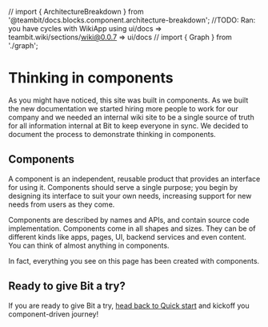 // import { ArchitectureBreakdown } from '@teambit/docs.blocks.component.architecture-breakdown';
//TODO: Ran: you have cycles with WikiApp using ui/docs  => teambit.wiki/sections/wiki@0.0.7 => ui/docs
// import { Graph } from './graph';

# Thinking in components

As you might have noticed, this site was built in components. As we built the new documentation we started hiring more people to work for our company and we needed
an internal wiki site to be a single source of truth for all information internal at Bit to keep everyone in sync. We decided to document the process to demonstrate
thinking in components.

<ExcludeHighlighter>
  <BubbleHighlighter
    componentId={ComponentID.fromString("teambit.wiki/apps/wiki")}
    showId
  >
    <UNSAFE_LocationContext.Provider value={null}>
      <MemoryRouter>
        <div className={styles.wiki}>
          <WikiApp />
        </div>
      </MemoryRouter>
    </UNSAFE_LocationContext.Provider>
  </BubbleHighlighter>
</ExcludeHighlighter>

<!-- ## Monolithic thinking

Thinking even of this simple product as one piece, keeps us further away from initial value creation. This approach focuses on a single point of value that can only ever serve a single purpose; the bigger the piece gets, the bigger the problem becomes.

Persisting with this pattern of thinking compounds the problem; work is repeated infinitely. As more people join a team and continue this pattern, even more repetition takes place.

This amounts to unnecessary amounts of duplicated code, design sketches and product specs, with slight differences that makes them a lesser whole together. This is an ever growing debt that decreases the pace of value creation and the quality of work produced.

Even worse, repeating work is repeating decisions, reducing productivity, ending up with teams diverging to different paths for similar problems. Diverged decisions pile up to a growing burden that divides teams further apart, where collaboration is discouraged and morale deteriorates.

For a developer, that means building tightly-coupled code that is hard to reuse and limiting .

Value creation is exponentially decaying over time, ending up in silos of stagnation.
For a startup, that means bounding yourself to just a few paths, creating very specific value, limiting a company's ability to pivot or adapt to change.

For an enterprise, that means every dollar spent in value creation is decreasing the value of total dollars invested. The more the enterprise invests, the less value it can create.
This equation applies on the entire range, from the smallest system all the way up to the biggest one.  -->

<!-- This leads us to a dangerous equation; the more we invest in value creation, the more damage is caused. At this point, it might be better if teams stopped working - for the sake of the company. -->

<!-- As you might have noticed, this site was built in components. As we built the new documentation we started hiring more people to work for our company and we needed
an internal wiki site to be a single source of truth for all information internal at Bit to keep everyone in sync. We decided to document the process to demonstarate
thinking in components.

Thinking in components is a recursive process that starts at defining and the **immediate component we need**. Upon the definition of this component, **think which components you wish you had now**.
Search for these components, try to **use or collaborte on something that exists**, otherwise **repeat the process with a new component that fulfills this exact need**.

Below is the [wiki application](/) component we ended up building. Next sections will cover how we built the wiki website based on the work we have done for this documentation
website. -->
<!-- Thinking in components is a different mindset. It is about understanding and capitalizing on smaller, reusable portions of value in the mutual work we do that compose together to
a greater whole.
This could apply on almost anything we create from software development, to content creation, design, product management or even organization structure and anything you might imagine.

To demonstarate thinking in components we would use the following simple product that show a list of top inventions: -->
<!-- <Graph /> -->

<!-- Before we will dive into the process of thinking and composing this app. Let's start with a component. -->


## Components

A component is an independent, reusable product that provides an interface for using it. Components should serve a single purpose; you begin by designing its interface to suit your own needs, increasing support for new needs from users as they come.

Components are described by names and APIs, and contain source code implementation. Components come in all shapes and sizes. They can be of different kinds like apps, pages, UI, backend services and even content. You can think of almost anything in components.

In fact, everything you see on this page has been created with components.

<!-- 
## Component thinking

For us, building this Wiki app.

Thinking in components achieves the exact opposite.

Building in components is a collaborative process, in which, all stakeholders sit under a single table and decide on the components 

Thinking in components is a recursive process that starts at defining and the **immediate component we need**. Upon the definition of this component, **think which components you wish you had now**.
Search for these components, try to **use or collaborate on something that exists**, otherwise **create a new component that fulfills this exact need** and share it with everyone.
-->

## Ready to give Bit a try?

If you are ready to give Bit a try, [head back to Quick start](/quick-start) and kickoff you component-driven journey!

<!-- A component as an independent, reusable product with an interface for using it. A component serve a single purpose. You design the component interface for your own needs,
then expand over time to support the needs of other teammates, other product teams and eventually to entire world.

Components are described by names and APIs, and contain source code implementation. They can be of different kinds like apps, pages, UI components, backend services and even content.
You can think of almost anything in components. -->

<!-- Building the Wiki was a simple and a joint effort made simple because the system worked -->
<!--
<ComponentCardGroup components={wikiComponents} />
<br /> -->

<!-- ```ts
export type ComponentDef = {
  scope: '', // scope defines the ownership over a component. (scope of ownership)
  type: '', // type of the component. (app, ui, backend, module, page, block, hook etc.). (semantic type of the component.)
  env: '', // development environment for the component. (react, node, angular, vue, aspect) or your custom one. (technological constraints)
  functionality: '' // segment the component by its functionallity, in relation the its containing scope (buttons/button, pages/).
}

function createComponent(def: ComponentDef) { // Step one
  const id: ComponentID = ComponentID.fromDef(def);
  const componentsToUse: ComponentDef[] = defineComponentsToUse(); // Step 2
  const componentsToCreate: ComponentDef[] = defineComponentsToCreate(); // Step 3

  const componentsCreated = componentsToCreate.map((def) => {
    return createComponent(def); // Step 4
  });

  // Step 5
  const dependencies: Component[] = componentsCreated.concat(componentsToUse);
  const sourceCode: SourceCode = implementComponent(dependencies);

  // Step 6
  return new Component(id, sourceCode, def.env);
}
``` -->
<!--
<Tabs tabs={['App', 'Header', 'Wiki', 'About']}>
  {[
    <AppContent />
  ]}
</Tabs>

## Collaborate
 -->

<!-- ## Step 5: Merge -->
<!--


Upon in the implementation of each of these components try and search for solutions at bit.cloud, try to use the component.
This way, you can easily replace the implementation of your header and keep your other components agnostic to it.

For each of these components, create your own components and search for useful components with team mates and on [bit.cloud](https://bit.cloud).

We goun

For each of these components, search for useful components on bit.cloud or implement
For each of these components, Search for useful components  inspiration of [bit.cloud](https://bit.cloud/components), collaborate with a product manager
like designers and product managers  or create new ones.

We will start with the header.
We have found a component Bit used to build this website and decided to use it. It is flexiable enough to our needs and we are looking for a simple menu to start with.

We have decided to create our own header, and use the header we have built for

```bash
bit create react wiki
```

Use the header we found. -->

<!-- Thinking of this simple product in one-piece, keeps us longer away from initial value creation, and ends up creating a single point of value. We ended up creating something
very specific that ever serves a single purpose, ignoring the smaller details. The bigger the one-piece is, the bigger the problem gets.

Repeating this pattern of thinking, ends up with even a worse equation; work is repeated infinitely, and the more people doing work, the more work is repeated.
Repeating work is ever increasing the amount of duplicated code, design sketches and product specs with slight differences that makes them a lesser whole together;
An ever growing burdon that decreases the pace of value creation and the quality of work produced.

Even worse, repeating work is repeating decisions, ending up with people constantly diverging to different paths on similiar problems. Diverged decisions pile up to a growing burdon,
that constantly divides us further a part. Politics arise, collaboration is discouraged and unhealty competition emerge, that makes us a lesser whole; and the bigger the system
becomes, the more we are a part.

This sums down to a dangerous equation; the more we invest in value creation, the bigger the damage becomes, to the point it might be better if people just won't do any work.
Value creation is exponentially slowing down over time, ending up in silos of stagnation.

For a startup, that means bounding yourself to few paths, creating very specific value, limiting the business ability to adapt to changes. Ending up in increased down-side
and decreased up-side.

For an enteprise, that means every dollar spent in value creation is decreasing the value of total dollars invested. The more invested, the less value the enterprise can
create.

This equation applies on the entire range, all the way from smallest system to the biggest one. -->

<!-- Planning and building this product as a whole, without breaking it down to smaller pieces of value is prone to cause the organization to repeat the same again, and again,
which results in an exponentially

Building this simple product, usually starts with a spec built by a product manager, design sketch in a tool like Sketch or Figma from the designer, and engineers
that do the development work. These stake holders build their own "worlds" that include variaty of components, products, symbols, which cases them to misunderstanding the reality
and constraints of each other. Over time the misunderstanding grows and product managers are frustrated with engineers and designers not delivering fast enough. Sides get more defensive.
There are more decsions made than what we can possibly communicate. and delivery gets expodentially slower over time (more code to maintain, more inconsistency). As a result, digital
assets developed has very and limited value, which makes it very hard to react to changes quickly. Reacting to change is slow. Downside is not protected. Upside is limited. Work thrown
to garbage.

Problems all of these stake holders are working in different methods and work on different "realities".


- Bad communication.
- Misunderstanding.
- Doesn't scale.
- Prone to inconsistency.
- Investment of time lost.
- Repeating the same.
- Bad user experience.
- Inconsistency.
- Motivates to work alone. -->
<!--

A component has a purpose, defined by its name. For example:

Like any product, components are consumer-centric, and aims at increasing adoption from a target audience. Components are built from the ground up,
driven by pragmatic needs we have. Defining a need as a component, which rises further needs.

It is important to use components as early as possible and keep the development iterative, adding frequent and smaller portions of value.
Needs push us to think what is the role of the problem in our lives, but not just but also the life of others around us. The more
components are built, the easier it is to scale the process to further people.

Thinking in components is a recursive process that starts at defining and the **immediate component we need**. Upon the definition of this component, **think which components you wish you had now**.
Search for these components, try to **use or collaborte on something that exists**, otherwise **create a new component that fulfills this exact need** and share it with everyone. -->

<!--
Thinking on bit.dev, the first component to start thinking from is bit-dev. Then, I should think what I need in order to build bit.dev.

1. Think which components you wish you had.
2. Search for these components. Collaborate with others in the process.
3. Use the components you found.
4. Communicate on how to use the components you found to your needs.
5. Create the ones you couldn't find.
6. Be the first user of the components you needed.

Doing this for every component
emphesize the need, and allow the development of great products. This way, every component is immedaidaly
Which kind of responsibilities I want them to own? -->

<!-- Here is an example to the same sample product above, thought and built in components:

<ArchitectureBreakdown />
<br />

Thinking of this simple product in components, ever shortens path to value creation, and ending by creating five new assets of value for our system,
taking leverage of two existing ones. We ended up creating five new responsibilities in the system we all understand.
The smaller details become an asset instead of a burdon.

Repeating this pattern of thinking, ends up with a positive equation; the more value is created, the easier it gets to create value.

Component naming should be done in collaboration with all stake holders, designer, product manager and designer.

We ended up with creating
something specific, yet flexible. We created a business responsbility for something that we all agree on. We made a decision. We collaborated. Respecting the smaller details.
We created an area of indepedent ownership we can measure and improve. Everyone know about them. They are used already. Asset of value.

Repeating this way of thinking,

Thinking of this in components, is like walking in a path, where you think of see problems in reality, and you are looking at them from the bottom up.

Thinking of this product in components, ends up with a shorter path to value, collaboration, and in the end.

It is about understanding and capitalizing on smaller, reusable portions of value in the mutual work we do that compose together to a greater whole.

Thinking of this product in component  -->

<!--
Transparency.
Small portions of value.
In creating 5 portions of value, pieces we can hold on to in our system.
Iterate.
Ownership.
Reduce risk.
Understanding
Communication
Value compound
Ever compunding value.
Collaboration.
Openess
Create more assets of value
Adaptive
Flexiable for changes
Everyone understand each other
Asyncrouneous
Value delivery -->

<!-- Rules of good component thinking:

- Bottom up.
- Balance short term and long term.

We used this kind of thinking to build Bit and Bit Cloud with about 7 developers. Some people expect so much to be built by dozens of people if not more.
Today Bit is used by dozens of enterprises and tousneds of organization world wide and help a lot of people build software faster!

For a startup, that means building stronger assets to help protect your downside, and increases the pace of value creation over time, which translates to upside.

For an enterprise, being able to sustaine better team collaboration, and eventually better cross team collaboration. that means, and the same is true for the entire range.


Thinking bottom up it thinking from the present to the future.
uncertainty


## Step 1: Define the first components

<ArchitectureBreakdown />
<br />

## Step 2: Think which components you wish you had

<ArchitectureBreakdown />
<br />

### Use the existing component

### Create the missing components

## Step 3: Share the components

## Step 4: Keep itereating on them -->

<!--
## Think bottom up

## Think composable

## Transparency
Key for successful collaboration between different stakeholders is transparency, components are a language that drive a single source of truth that everyone can understand.
This creates transparency between engineering, product and business people. Once there is transparency, there is collaboration. Product managers can plan for component
use in product specs, and designers can name components the same on Figma.

## Pragmatism
Do the next thing required for you to be successful.

## Build only what you can use
Build only the APIs and comonents you need to accomplish your next goal. If you are finding yourself building an API or a component for the sake of future you, remember that
by the time future you will get there, requirements will most likely to change, and the code will likely to be dead. Implmeneting only the APIs you need shortens times
for delivery, keeps all code alive, and having a component allows to improve and iterate on the component as the requirements grow and change.

## Eat your own dog food
You should ideally use your own components, in case where a component can't be used by you, put yourself in your consumer shoes, and integrate your component to his.

## Rationality

## Components
Components are the core concept and the building block of component-driven software. Components can be anything from a general purpose modules, UI components, frontend applications,
backend services and even content! You can think of anything in components, even outside the world of software.
Components sometime mean different things to different stakeholders of a modern product team.

As a product manager, using components means building reusable pieces of value which cut down future development time, improve user experience and leads to shipping more value faster.
For a product designer, using components means less time spent arduously repeating the same pattern over and over again in Sketch or Figma files.
For a developer, using components means building reusable, independent pieces of code.

Thinking in components has a lot of benefits.

- **Speed.** There might be a steep curve in the short term, but over the long run, well established components will likely to help speed up development
of future releases.

- **User experience.** User experience tends to become inconsistent over time and you start facing problems like a settings page with variaty of different drop downs
or buttons that look differently across different product sections. Inconsistent designs and behaviours consfuse users and is the opposite from crafting a
delightful product experience.

- **Adaptability.** Every component built, is a component you iterate on and improve over time. Using components helps to adapt to product changes and business requirements quickly.
Every change drives more value.

Successful component thinking is done in collaboration with others in a top down process. Implementation is bottom up.

## Start with an end
When starting the planning of new components, it is most important to understand **where and how the component would be used**.
The more concerte usages you have for a component, the better it will be! It is good to start using the component sooner than later. Using components earliar in the process
help tackle real-life constraints early on the development process and results in producing better components.

<TopInventions />


## Collaborate on breaking the product specification to components
A product specification is a blueprint that outlines the product you will be building, what it is going to look like, and specific requirements and behaviours. Usually
a product spec comes in the shape of a design sketch using tools like Figma or Sketch and a set rules defining the product expected behavior.

Start by taking the product spec, together with a designer and a product manager and define the components that play role. Start with the first component you need to use
and slowly propogate to define more components including UI and behaviour as you need them, from the ground up.

- **Product.** Bring the product specification and requirements. Think of every component as a reusable asset of value you can use in your specs.
- **Engineering.** Your role is to bring up the technical constraints, help shape functionality into components that work in reality. Use the same techniques used
to decide if to create a function or class. Disribute things that get bigger into smaller components.
- **Design.** - Bring the design constraints. Think of every component as a symbol or a Figma component.
- **Business.** Think of the business responsbility of the component. Drive balanced decision making.

The process of breaking down a product spec to components starts by defining which components are required and searching for existing ones that might fit our requirements. We might need
to adjust some of our existing components to support new capabilities.

Lets take the example below and start breaking it to component together. Every breakdown starts with the most concerete component. In this case we are building a
Product Card. The first question should be: where would I use the card? If there is no usage for the card it is probably not a good idea to start building it.

Try and define the following:

- Components to use.
- Components to change.
- New components to build.

Not always we get it perfect from the get go but no worries! You can always iterate and change as you evolve your feature. -->
<!-- TODO: force nav blue highlithing on all components in the below. -->

<!-- Where there are components, there is light, where there is a monolith, there is dark.

<ArchitectureBreakdown />

1. Break down the product spec into components.
2. Name each of the components.
3. Search for components that fill these requirements.
4. Use the component, or create a new one if you couldn't find any fit.
5. Distribute ownership.
6. dsadsasadsa

:::tip
Breaking down product specification in collaboration with stake-holders like backend developers, designers or product managers, help surface issues early on the development process, 
and helps everyone understand each other and build better products together.
:::

## The misperception of short term


## Implementing the component


## Build bottom up
People tend to confuse starting bottoms up. Intuition is to start with a small component like a `Button` and then compose it all the way
up to an application. Actually, it is quite the opposite. You should start with the first component you are going to actually **use**, and build the components you need
to achieve your goal.

```bash
bit create react ui/product-card --scope 
```


### Use as early as possible

### Iterate


## Thinking is components is gradual -->
